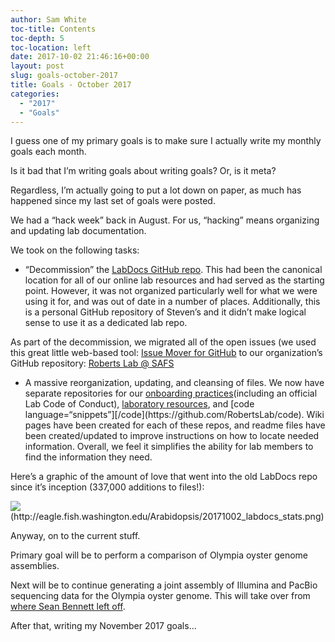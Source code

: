```yaml
---
author: Sam White
toc-title: Contents
toc-depth: 5
toc-location: left
date: 2017-10-02 21:46:16+00:00
layout: post
slug: goals-october-2017
title: Goals - October 2017
categories:
  - "2017"
  - "Goals"
---
```


I guess one of my primary goals is to make sure I actually write my monthly goals each month.

Is it bad that I'm writing goals about writing goals? Or, is it meta?

Regardless, I'm actually going to put a lot down on paper, as much has happened since my last set of goals were posted.

We had a "hack week" back in August. For us, "hacking" means organizing and updating lab documentation.

We took on the following tasks:





  * "Decommission" the [LabDocs GitHub repo](https://github.com/sr320/LabDocs). This had been the canonical location for all of our online lab resources and had served as the starting point. However, it was not organized particularly well for what we were using it for, and was out of date in a number of places. Additionally, this is a personal GitHub repository of Steven's and it didn't make logical sense to use it as a dedicated lab repo.



As part of the decommission, we migrated all of the open issues (we used this great little web-based tool: [Issue Mover for GitHub](https://github-issue-mover.appspot.com/) to our organization's GitHub repository: [Roberts Lab @ SAFS](https://github.com/RobertsLab/)





  * A massive reorganization, updating, and cleansing of files. We now have separate repositories for our [onboarding practices](https://github.com/RobertsLab/onboarding)(including an official Lab Code of Conduct), [laboratory resources](https://github.com/RobertsLab/resources), and [code language="snippets"][/code](https://github.com/RobertsLab/code). Wiki pages have been created for each of these repos, and readme files have been created/updated to improve instructions on how to locate needed information. Overall, we feel it simplifies the ability for lab members to find the information they need.



Here's a graphic of the amount of love that went into the old LabDocs repo since it's inception (337,000 additions to files!):

![](https://eagle.fish.washington.edu/Arabidopsis/20171002_labdocs_stats.png)(http://eagle.fish.washington.edu/Arabidopsis/20171002_labdocs_stats.png)

Anyway, on to the current stuff.

Primary goal will be to perform a comparison of Olympia oyster genome assemblies.

Next will be to continue generating a joint assembly of Illumina and PacBio sequencing data for the Olympia oyster genome. This will take over from [where Sean Bennett left off](https://genefish.wordpress.com/2017/06/27/seans-notebook-mummernucmer-error/).

After that, writing my November 2017 goals...
